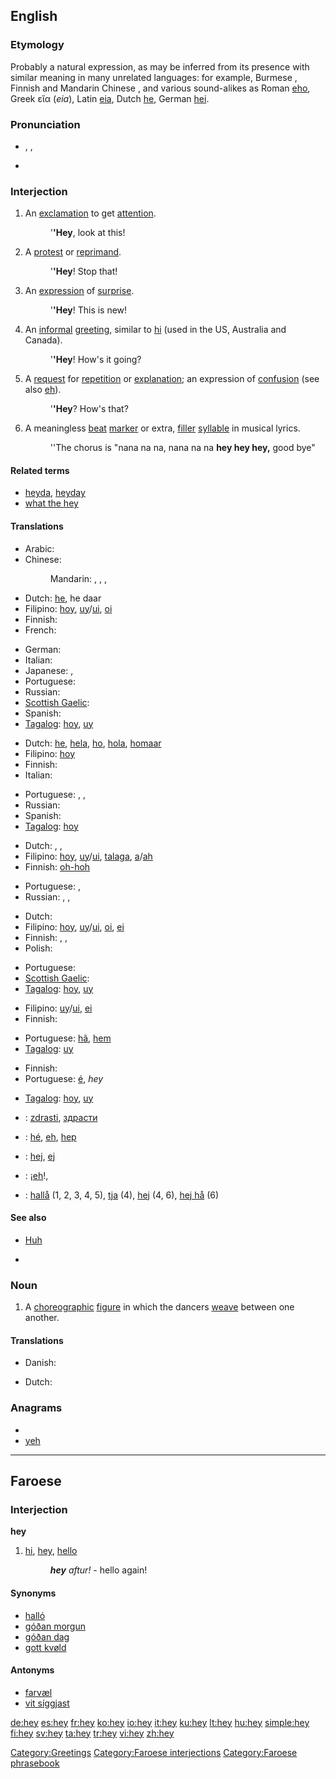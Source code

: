 ==English==

===Etymology===
Probably a natural expression, as may be inferred from its presence with similar meaning in many unrelated languages: for example, Burmese {{term|ဟေး|lang=my|sc=Mymr|tr=hei}}, Finnish {{term|hei|lang=fi}} and Mandarin Chinese {{term|哎|lang=cmn|sc=Hani|tr=āi}}, and various sound-alikes as Roman [[eho]], Greek εἴα (''eia''), Latin [[eia]], Dutch [[he]], German [[hei]].

===Pronunciation===
* {{enPR|hā}}, {{IPA|/heɪ/}}, {{SAMPA|/heI/}}
* {{audio|en-us-hey.ogg|Audio (US)}}
*: {{homophones|hay}}
*: {{rhymes|eɪ}}

===Interjection===
{{en-intj}}

# An [[exclamation]] to get [[attention]].
#: '''''Hey''', look at this!
# A [[protest]] or [[reprimand]].
#: '''''Hey'''! Stop that!
# An [[expression]] of [[surprise]].
#: '''''Hey'''! This is new!
# An [[informal]] [[greeting]], similar to [[hi]] (used in the US, Australia and Canada).
#: '''''Hey'''! How's it going?
# A [[request]] for [[repetition]] or [[explanation]]; an expression of [[confusion]] (see also [[eh]]).
#: '''''Hey'''? How's that?
# A meaningless [[beat]] [[marker]] or extra, [[filler]] [[syllable]] in musical lyrics.
#: ''The chorus is "nana na na, nana na na '''hey hey hey,''' good bye"

====Related terms====
* [[heyda]], [[heyday]]
* [[what the hey]]

====Translations====
{{trans-top|exclamation to get attention}}
* Arabic: {{t|ar|ياه|tr=yaah}}
* Chinese:
*: Mandarin: {{t-|cmn|喂|tr=wèi|sc=Hani}},  {{t-|cmn|哎|tr=āi|sc=Hani}},  {{t-|cmn|嗨|tr=hāi|sc=Hani}},  {{t-|cmn|嘿|tr=hēi|sc=Hani}}
* Dutch: [[he]], he daar
* Filipino: [[hoy]], [[uy]]/[[ui]], [[oi]]
* Finnish: {{t+|fi|hei}}
* French: {{t+|fr|hé}}
{{trans-mid}}
* German: {{t-|de|Hallo}}
* Italian: {{t-|it|ehi}}
* Japanese: {{t+|ja|おい|tr=oi}},  {{t|ja|ねえ|tr=nē|sc=Jpan}}
* Portuguese: {{t+|pt|ei}}
* Russian: {{t+|ru|эй|tr=ej}}
* [[Scottish Gaelic]]: {{t|gd|hòigh|xs=Scottish Gaelic}}
* Spanish: {{t-|es|oye}}
* [[Tagalog]]: [[hoy]], [[uy]]
{{trans-bottom}}

{{trans-top|protest or reprimand}}
* Dutch: [[he]], [[hela]], [[ho]], [[hola]], [[homaar]]
* Filipino: [[hoy]]
* Finnish: {{t+|fi|hei}}
* Italian: {{t-|it|ehi}}
{{trans-mid}}
* Portuguese: {{t+|pt|ei}}, {{t-|pt|epa}}, {{t-|pt|opa}}
* Russian: {{t+|ru|эй|tr=ej}}
* Spanish: {{t-|es|oye}}
* [[Tagalog]]: [[hoy]]
{{trans-bottom}}

{{trans-top|expression of surprise}}
* Dutch: {{t+|nl|he}}, {{t-|nl|heh}}, {{t-|nl|huh}}
* Filipino: [[hoy]], [[uy]]/[[ui]], [[talaga]], [[a]]/[[ah]]
* Finnish: [[oh-hoh]]
{{trans-mid}}
* Portuguese: {{t-|pt|epa}}, {{t-|pt|opa}}
* Russian: {{t+|ru|ой|tr=oj}}, {{t|ru|ух ты|tr=ux ty}}, {{t|ru|ого|tr=ogó, ohó}}
{{trans-bottom}}

{{trans-top|informal greeting}}
* Dutch: {{t+|nl|hoi}}
* Filipino: [[hoy]], [[uy]]/[[ui]], [[oi]], [[ei]]
* Finnish: {{t+|fi|hei}}, {{t+|fi|terve}}, {{t+|fi|moro}}
* Polish: {{t+|pl|hej}}
{{trans-mid}}
* Portuguese: {{t+|pt|oi}}
* [[Scottish Gaelic]]: {{t|gd|hòigh|xs=Scottish Gaelic}}
* [[Tagalog]]: [[hoy]], [[uy]]
{{trans-bottom}}

{{trans-top|request for repetition or explanation}}
* Filipino: [[uy]]/[[ui]], [[ei]]
* Finnish: {{t+|fi|hei}}
{{trans-mid}}
* Portuguese: [[hã]], [[hem]]
* [[Tagalog]]: [[uy]]
{{trans-bottom}}

{{trans-top|meaningless beat marker, filler syllable}}
* Finnish: {{t+|fi|hei}}
* Portuguese: [[é]], ''hey''
{{trans-mid}}
* [[Tagalog]]: [[hoy]], [[uy]]
{{trans-bottom}}

{{checktrans-top}}
* {{ttbc|Bulgarian}}: [[zdrasti]], [[здрасти]]
* {{ttbc|French}}: [[hé]], [[eh]], [[hep]]
{{checktrans-mid}}
* {{ttbc|Slovene}}: [[hej]], [[ej]]
* {{ttbc|Spanish}}: ¡[[eh]]!,
* {{ttbc|Swedish}}: [[hallå]] (1, 2, 3, 4, 5), [[tja]] (4), [[hej]] (4, 6), [[hej hå]] (6)
{{checktrans-bottom}}

====See also====
* [[huh|Huh]]

* {{pedialite}}

===Noun===
{{en-noun}}

# {{context|country dancing}} A [[choreographic]] [[figure]] in which the dancers [[weave]] between one another.

====Translations====
{{trans-top|country dancing figure}}
* Danish: {{t+|da|hej}}
{{trans-mid}}
* Dutch: {{t-|nl|hey}}
{{trans-bottom}}

===Anagrams===
* {{alphagram|ehy}}
* [[yeh#English|yeh]]

[[Category:Greetings]]

----

==Faroese==

===Interjection===
'''hey'''

# [[hi]], [[#English|hey]], [[hello]]
#: '''''hey''' aftur!'' - hello again!

====Synonyms====
* [[halló]]
* [[góðan morgun]]
* [[góðan dag]]
* [[gott kvøld]]

====Antonyms====
* [[farvæl]]
* [[vit síggjast]]

[[Category:Faroese interjections]]
[[Category:Faroese phrasebook]]

[[de:hey]]
[[es:hey]]
[[fr:hey]]
[[ko:hey]]
[[io:hey]]
[[it:hey]]
[[ku:hey]]
[[lt:hey]]
[[hu:hey]]
[[simple:hey]]
[[fi:hey]]
[[sv:hey]]
[[ta:hey]]
[[tr:hey]]
[[vi:hey]]
[[zh:hey]]